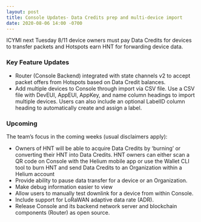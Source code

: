 ```yaml
---
layout: post
title: Console Updates- Data Credits prep and multi-device import
date: 2020-08-06 14:00 -0700
---
```


ICYMI next Tuesday 8/11 device owners must pay Data Credits for devices to transfer packets and
Hotspots earn HNT for forwarding device data.

<!--truncate-->

### Key Feature Updates

- Router (Console Backend) integrated with state channels v2 to accept packet offers from Hotspots
  based on Data Credit balances.
- Add multiple devices to Console through import via CSV file. Use a CSV file with DevEUI, AppEUI,
  AppKey, and name column headings to import multiple devices. Users can also include an optional
  LabelID column heading to automatically create and assign a label.

### Upcoming

The team’s focus in the coming weeks (usual disclaimers apply):

- Owners of HNT will be able to acquire Data Credits by ‘burning’ or converting their HNT into Data
  Credits. HNT owners can either scan a QR code on Console with the Helium mobile app or use the
  Wallet CLI tool to burn HNT and send Data Credits to an Organization within a Helium account
- Provide ability to pause data transfer for a device or an Organization.
- Make debug information easier to view
- Allow users to manually test downlink for a device from within Console.
- Include support for LoRaWAN adaptive data rate (ADR).
- Release Console and its backend network server and blockchain components (Router) as open source.
